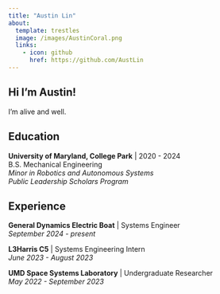 ```yaml
---
title: "Austin Lin"
about:
  template: trestles
  image: /images/AustinCoral.png
  links:
    - icon: github
      href: https://github.com/AustLin
---
```


## Hi I'm Austin!

I'm alive and well.

## Education

**University of Maryland, College Park** | 2020 - 2024  
B.S. Mechanical Engineering  
*Minor in Robotics and Autonomous Systems*  
*Public Leadership Scholars Program*  

## Experience

**General Dynamics Electric Boat** | Systems Engineer  
*September 2024 - present*

**L3Harris C5** | Systems Engineering Intern  
*June 2023 - August 2023*

**UMD Space Systems Laboratory** | Undergraduate Researcher  
*May 2022 - September 2023*